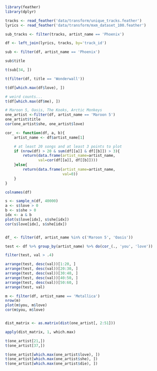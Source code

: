 
```r
library(feather)
library(dplyr)
```


```r
tracks <- read_feather('data/transform/unique_tracks.feather')
lyrics <- read_feather('data/transform/mxm_dataset_100.feather')
```

```r
sub_tracks <- filter(tracks, artist_name == 'Phoenix')
```

```r
df <- left_join(lyrics, tracks, by='track_id')

sub <- filter(df, artist_name == 'Phoenix')

sub$title

t(sub[34, ])

t(filter(df, title == 'Wonderwall'))
```

```r
t(df[which.max(df$love), ])

# weird counts...
t(df[which.max(df$me), ])

# Maroon 5, Oasis, The Kooks, Arctic Monkeys
one_artist <-filter(df, artist_name == 'Maroon 5')
one_artist$title
cor(one_artist$she, one_artist$love)

cor_ <- function(df, a, b){
    artist_name <- df$artist_name[1]

    # at least 20 songs and at least 3 points to plot
    if (nrow(df) > 20 & sum(df[[a]] & df[[b]]) > 3){
        return(data.frame(artist_name=artist_name,
               val=cor(df[[a]], df[[b]])))
    }else{
        return(data.frame(artist_name=artist_name,
                          val=0))
    }
}

colnames(df)

s <- sample_n(df, 40000)
a <- s$love > 0
b <- s$she > 0
idx <- a & b
plot(s$love[idx], s$she[idx])
cor(s$love[idx], s$she[idx])


df_ <- filter(df, artist_name %in% c('Maroon 5', 'Oasis'))

test <- df %>% group_by(artist_name) %>% do(cor_(., 'you', 'love'))

filter(test, val > .4)

arrange(test, desc(val))[1:20, ]
arrange(test, desc(val))[20:30, ]
arrange(test, desc(val))[30:40, ]
arrange(test, desc(val))[40:50, ]
arrange(test, desc(val))[50:60, ]
arrange(test, val)

m <- filter(df, artist_name == 'Metallica')
nrow(m)
plot(m$you, m$love)
cor(m$you, m$love)


dist_matrix <- as.matrix(dist(one_artist[, 2:51]))

apply(dist_matrix, 1, which.max)

t(one_artist[21,])
t(one_artist[37,])

t(one_artist[which.max(one_artist$love), ])
t(one_artist[which.max(one_artist$she), ])
t(one_artist[which.max(one_artist$die), ])
```